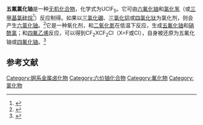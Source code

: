 {{Chembox
| Name = 
| NameEn = Uranium chloride pentafluoride
| ImageFile = Uranium chloride pentafluoride.png
|  ImageSize = 
|  ImageAlt = 
| IUPACName = 
| IUPACNameZh = 
| OtherNames = 五氟一氯化铀
| Section1 = {{Chembox Identifiers
|   CASNo = 77849-15-1
|   CASNo_Ref = {{cascite|correct|CAS}}
|   PubChem = 
|   SMILES = F[U](F)(F)(F)(F)Cl }}
| Section2 = {{Chembox Properties
| U=1 | Cl=1 | F=5
|   Appearance = 
|   Density = 
|   MeltingPt = 
|   BoilingPt = 
|   Solubility =  }}
| Section3 = {{Chembox Hazards
|   MainHazards = 
|   FlashPt = 
|   Autoignition =  }}
}}
'''五氟氯化铀'''是一种[[无机化合物|无机化合物]]，化学式为UClF<sub>5</sub>。它可由[[六氟化铀|六氟化铀]]和[[氯化氢|氯化氢]]（或[[三甲基氯硅烷|三甲基氯硅烷]]<ref>{{cite journal|journal=J. Chem. Soc., Dalton Trans.|issue=10|language=en|issn=0300-9246|date=1984|pages=2127–2132|doi=10.1039/DT9840002127|url=http://xlink.rsc.org/?DOI=DT9840002127|title=Formation and characterization of uranium( VI ) chloride fluorides,UFnCl 6–n (n= 1–5)|accessdate=2020-10-28|author=Anthony J. Downs, Christopher J. Gardner}}</ref>）反应制得。如果以[[三氯化硼|三氯化硼]]、[[三氯化铝|三氯化铝]]或[[四氯化钛|四氯化钛]]为氯化剂，则会产生[[六氯化铀|六氯化铀]]。<ref>{{cite journal|journal=Polyhedron|volume=2|issue=12|language=en|date=1983-01|pages=1371–1378|doi=10.1016/S0277-5387(00)84401-0|url=https://linkinghub.elsevier.com/retrieve/pii/S0277538700844010|title=Synthesis and characterization of uranium (VI) chloride flourides|accessdate=2020-10-28|author=Willard H. Beattie, William B. Maier|archive-date=2018-07-03|archive-url=https://web.archive.org/web/20180703091820/https://linkinghub.elsevier.com/retrieve/pii/S0277538700844010|dead-url=no}}</ref>它是一种氧化剂，和[[二氧化氮|二氧化氮]]在低温下反应，生成[[五氟化铀|五氟化铀]]和[[硝酰氯|硝酰氯]]；和[[四氟乙烯|四氟乙烯]]反应，可以得到CF<sub>2</sub>XCF<sub>2</sub>Cl（X=F或Cl），自身被还原为五氟化铀或[[四氟化铀|四氟化铀]]。<ref>{{cite journal|journal=Journal of the Chemical Society, Dalton Transactions|issue=6|language=en|issn=0300-9246|date=1986|pages=1289|doi=10.1039/dt9860001289|url=http://xlink.rsc.org/?DOI=dt9860001289|title=Some reactions of uranium chloride pentafluoride|accessdate=2020-10-28|author=Anthony J. Downs, Christopher J. Gardner}}</ref>

==参考文献==
{{reflist}}

{{铀化合物}}

[[Category:锕系金属卤化物|Category:锕系金属卤化物]]
[[Category:六价铀化合物|Category:六价铀化合物]]
[[Category:氟化物|Category:氟化物]]
[[Category:氯化物|Category:氯化物]]